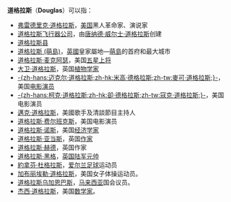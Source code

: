{{Redirect2|杜格拉斯|杜拉格斯|特南克斯}}
'''道格拉斯'''（'''Douglas'''）可以指：

*[[弗雷德里克·道格拉斯|弗雷德里克·道格拉斯]]，[[美国|美国]]黑人革命家、演说家
*[[道格拉斯飞行器公司|道格拉斯飞行器公司]]，由[[唐纳德·威尔士·道格拉斯|唐纳德·威尔士·道格拉斯]]创建
*[[道格拉斯县|道格拉斯县]]
*[[道格拉斯_(萌島)|道格拉斯 (萌島)]]，[[英國|英國]]皇家屬地—[[萌島|萌島]]的首府和最大城市
*[[道格拉斯·麦克阿瑟|道格拉斯·麦克阿瑟]]，美国[[五星上将|五星上将]]
*[[大卫·道格拉斯|大卫·道格拉斯]]，英国[[植物学家|植物学家]]
*[[邁克爾·道格拉斯|-{zh-hans:迈克尔·道格拉斯;zh-hk:米高·德格拉斯;zh-tw:麥可·道格拉斯;}-]]，美国[[电影|电影]][[演员|演员]]
*[[柯克·道格拉斯|-{zh-hans:柯克·道格拉斯;zh-hk:卻·德格拉斯;zh-tw:寇克·道格拉斯;}-]]，美国电影演员
*[[邁克·道格拉斯|邁克·道格拉斯]]，美國歌手及清談節目主持人
*[[道格拉斯·费尔班克斯|道格拉斯·费尔班克斯]]，美国电影演员
*[[道格拉斯·诺斯|道格拉斯·诺斯]]，美国[[经济学家|经济学家]]
*[[道格拉斯·亚当斯|道格拉斯·亚当斯]]，英国[[作家|作家]]
*[[道格拉斯·赫德|道格拉斯·赫德]]，英国作家
*[[道格拉斯·黑格|道格拉斯·黑格]]，[[英国陆军元帅|英国陆军元帅]]
*[[約拿芬·杜格拉斯|約拿芬·杜格拉斯]]，[[爱尔兰|爱尔兰]][[足球|足球]]运动员
*[[加布丽埃勒·道格拉斯|加布丽埃勒·道格拉斯]]，美国女子体操运动员。
*[[道格拉斯乌加恩巴斯|道格拉斯乌加恩巴斯]]，[[马来西亚|马来西亚]]国会议员。
*[[杰西·道格拉斯|杰西·道格拉斯]]，美国[[數學家|数学家]]。

{{消歧義|Cat=四字译名消歧义|D}}